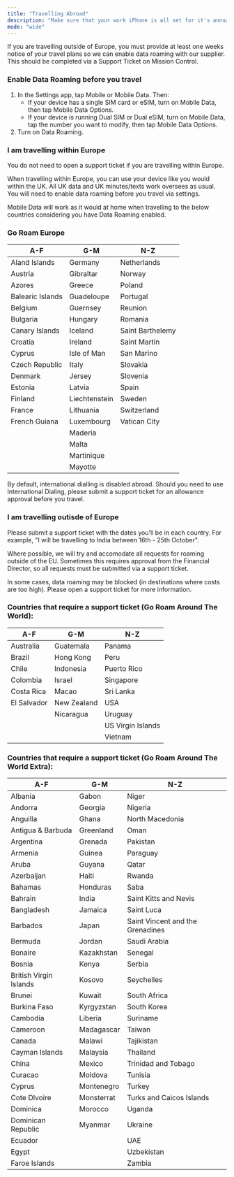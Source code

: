 ```yaml
---
title: "Travelling Abroad"
description: "Make sure that your work iPhone is all set for it's annual leave."
mode: "wide"
---
```


<Warning>
  If you are travelling outside of Europe, you must provide at least one weeks notice of your travel plans so we can enable data roaming with our supplier. This should be completed via a Support Ticket on Mission Control.
</Warning>

### Enable Data Roaming before you travel

1. In the Settings app, tap Mobile or Mobile Data. Then:
   - If your device has a single SIM card or eSIM, turn on Mobile Data, then tap Mobile Data Options.
   - If your device is running Dual SIM or Dual eSIM, turn on Mobile Data, tap the number you want to modify, then tap Mobile Data Options.
2. Turn on Data Roaming.

### I am travelling within Europe

<Warning>
  You do not need to open a support ticket if you are travelling within Europe.
</Warning>

When travelling within Europe, you can use your device like you would within the UK. All UK data and UK minutes/texts work oversees as usual. You will need to enable data roaming before you travel via settings.

<Check>
  Mobile Data will work as it would at home when travelling to the below countries considering you have Data Roaming enabled.
</Check>

### Go Roam Europe

| A-F              | G-M           | N-Z              |
| ---------------- | ------------- | ---------------- |
| Aland Islands    | Germany       | Netherlands      |
| Austria          | Gibraltar     | Norway           |
| Azores           | Greece        | Poland           |
| Balearic Islands | Guadeloupe    | Portugal         |
| Belgium          | Guernsey      | Reunion          |
| Bulgaria         | Hungary       | Romania          |
| Canary Islands   | Iceland       | Saint Barthelemy |
| Croatia          | Ireland       | Saint Martin     |
| Cyprus           | Isle of Man   | San Marino       |
| Czech Republic   | Italy         | Slovakia         |
| Denmark          | Jersey        | Slovenia         |
| Estonia          | Latvia        | Spain            |
| Finland          | Liechtenstein | Sweden           |
| France           | Lithuania     | Switzerland      |
| French Guiana    | Luxembourg    | Vatican City     |
|                  | Maderia       |                  |
|                  | Malta         |                  |
|                  | Martinique    |                  |
|                  | Mayotte       |                  |

<Warning>
  By default, international dialling is disabled abroad. Should you need to use International Dialing, please submit a support ticket for an allowance approval before you travel.
</Warning>

### I am travelling outisde of Europe

<Info>
  Please submit a support ticket with the dates you'll be in each country. For example, "I will be travelling to India between 16th - 25th October".
</Info>

Where possible, we will try and accomodate all requests for roaming outside of the EU. Sometimes this requires approval from the Financial Director, so all requests must be submitted via a support ticket.

In some cases, data roaming may be blocked (in destinations where costs are too high). Please open a support ticket for more information.

### Countries that require a support ticket (Go Roam Around The World):

| A-F         | G-M         | N-Z               |
| ----------- | ----------- | ----------------- |
| Australia   | Guatemala   | Panama            |
| Brazil      | Hong Kong   | Peru              |
| Chile       | Indonesia   | Puerto Rico       |
| Colombia    | Israel      | Singapore         |
| Costa Rica  | Macao       | Sri Lanka         |
| El Salvador | New Zealand | USA               |
|             | Nicaragua   | Uruguay           |
|             |             | US Virgin Islands |
|             |             | Vietnam           |

### Countries that require a support ticket (Go Roam Around The World Extra): 

| A-F                    | G-M        | N-Z                              |
| ---------------------- | ---------- | -------------------------------- |
| Albania                | Gabon      | Niger                            |
| Andorra                | Georgia    | Nigeria                          |
| Anguilla               | Ghana      | North Macedonia                  |
| Antigua & Barbuda      | Greenland  | Oman                             |
| Argentina              | Grenada    | Pakistan                         |
| Armenia                | Guinea     | Paraguay                         |
| Aruba                  | Guyana     | Qatar                            |
| Azerbaijan             | Haiti      | Rwanda                           |
| Bahamas                | Honduras   | Saba                             |
| Bahrain                | India      | Saint Kitts and Nevis            |
| Bangladesh             | Jamaica    | Saint Luca                       |
| Barbados               | Japan      | Saint Vincent and the Grenadines |
| Bermuda                | Jordan     | Saudi Arabia                     |
| Bonaire                | Kazakhstan | Senegal                          |
| Bosnia                 | Kenya      | Serbia                           |
| British Virgin Islands | Kosovo     | Seychelles                       |
| Brunei                 | Kuwait     | South Africa                     |
| Burkina Faso           | Kyrgyzstan | South Korea                      |
| Cambodia               | Liberia    | Suriname                         |
| Cameroon               | Madagascar | Taiwan                           |
| Canada                 | Malawi     | Tajikistan                       |
| Cayman Islands         | Malaysia   | Thailand                         |
| China                  | Mexico     | Trinidad and Tobago              |
| Curacao                | Moldova    | Tunisia                          |
| Cyprus                 | Montenegro | Turkey                           |
| Cote Dlvoire           | Monsterrat | Turks and Caicos Islands         |
| Dominica               | Morocco    | Uganda                           |
| Dominican Republic     | Myanmar    | Ukraine                          |
| Ecuador                |            | UAE                              |
| Egypt                  |            | Uzbekistan                       |
| Faroe Islands          |            | Zambia                           |